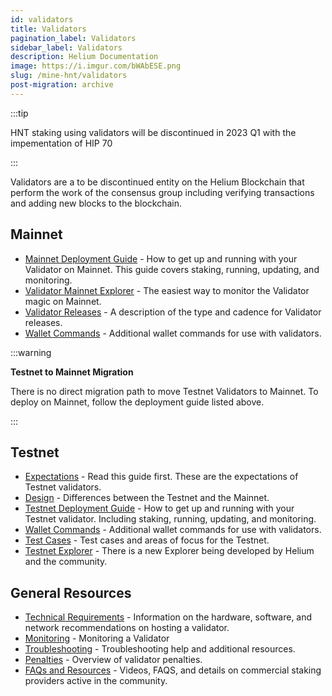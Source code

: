 ```yaml
---
id: validators
title: Validators
pagination_label: Validators
sidebar_label: Validators
description: Helium Documentation
image: https://i.imgur.com/bWAbESE.png
slug: /mine-hnt/validators
post-migration: archive
---
```



:::tip

HNT staking using validators will be discontinued in 2023 Q1 with the impementation of HIP 70

:::

Validators are a to be discontinued entity on the Helium Blockchain that perform the work of the
consensus group including verifying transactions and adding new blocks to the blockchain.

## Mainnet

- [Mainnet Deployment Guide](/mine-hnt/validators/mainnet/deployment-guide) - How to get up and
  running with your Validator on Mainnet. This guide covers staking, running, updating, and
  monitoring.
- [Validator Mainnet Explorer](https://explorer.helium.com/validators) - The easiest way to monitor
  the Validator magic on Mainnet.
- [Validator Releases](/mine-hnt/validators/mainnet/validators-release) - A description of the type
  and cadence for Validator releases.
- [Wallet Commands](/mine-hnt/validators/mainnet/wallet) - Additional wallet commands for use with
  validators.

:::warning

**Testnet to Mainnet Migration**

There is no direct migration path to move Testnet Validators to Mainnet. To deploy on Mainnet,
follow the deployment guide listed above.

:::

## Testnet

- [Expectations](/mine-hnt/validators/testnet/expectations) - Read this guide first. These are the
  expectations of Testnet validators.
- [Design](/mine-hnt/validators/testnet/design) - Differences between the Testnet and the Mainnet.
- [Testnet Deployment Guide](/mine-hnt/validators/testnet/deployment-guide) - How to get up and
  running with your Testnet validator. Including staking, running, updating, and monitoring.
- [Wallet Commands](/mine-hnt/validators/testnet/wallet) - Additional wallet commands for use with
  validators.
- [Test Cases](/mine-hnt/validators/testnet/test-cases) - Test cases and areas of focus for the
  Testnet.
- [Testnet Explorer](https://explorer.helium.wtf/validators) - There is a new Explorer being
  developed by Helium and the community.

## General Resources

- [Technical Requirements](/mine-hnt/validators/requirements) - Information on the hardware,
  software, and network recommendations on hosting a validator.
- [Monitoring](/mine-hnt/validators/monitoring) - Monitoring a Validator
- [Troubleshooting](/mine-hnt/validators/troubleshooting) - Troubleshooting help and additional
  resources.
- [Penalties](/mine-hnt/validators/penalties) - Overview of validator penalties.
- [FAQs and Resources](/mine-hnt/validators/faqs-resources-providers) - Videos, FAQS, and details on
  commercial staking providers active in the community.
